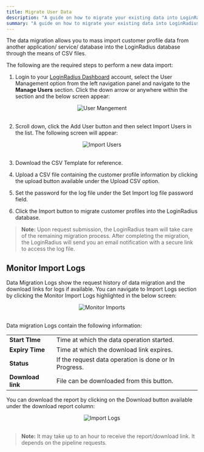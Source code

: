 ```yaml
---
title: Migrate User Data
description: "A guide on how to migrate your existing data into LoginRadius platform."
summary: "A guide on how to migrate your existing data into LoginRadius platform."
---
```


The data migration allows you to mass import customer profile data from another application/ service/ database into the LoginRadius database through the means of CSV files. 

The following are the required steps to perform a new data import:

1. Login to your [LoginRadius Dashboard](https://dashboard.loginradius.com/dashboard) account, select the User Management option from the left navigation panel and navigate to the **Manage Users** section. Click the down arrow or anywhere within the section and the below screen appear:
	
<div style="text-align:center">
  <img src="../assets/howto/migrate-user-data/user-management.png" alt="User Mangement" /> 
</div>
<br/>
	
2. Scroll down, click the Add User button and then select Import Users in the list. The following screen will appear:

<div style="text-align:center">
  <img src="../assets/howto/migrate-user-data/import.png" alt="Import Users" /> 
</div>
<br/>

3. Download the CSV Template for reference.

4. Upload a CSV file containing the customer profile information by clicking the upload button available under the Upload CSV option.

5. Set the password for the log file under the Set Import log file password field.

6. Click the Import button to migrate customer profiles into the LoginRadius database.

> **Note:** Upon request submission, the LoginRadius team will take care of the remaining migration process. After completing the migration, the LoginRadius will send you an email notification with a secure link to access the log file.

## Monitor Import Logs
Data Migration Logs show the request history of data migration and the download links for logs if available. You can navigate to Import Logs section by clicking the Monitor Import Logs highlighted in the below screen:

<div style="text-align:center">
  <img src="../assets/howto/migrate-user-data/monitor-import.png" alt="Monitor Imports" /> 
</div>
<br/>

Data migration Logs contain the following information:

|   |   |
|---|---|
|**Start TIme**|Time at which the data operation started.|
|**Expiry Time**|Time at which the download link expires.|
|**Status**| If the request data operation is done or In Progress.|
|**Download link**| File can be downloaded from this button.|

You can download the report by clicking on the Download button available under the download report column:

<div style="text-align:center">
  <img src="../assets/howto/migrate-user-data/import-logs.png" alt="Import Logs" /> 
</div>
<br/>

> **Note:** It may take up to an hour to receive the report/download link. It depends on the pipeline requests.



